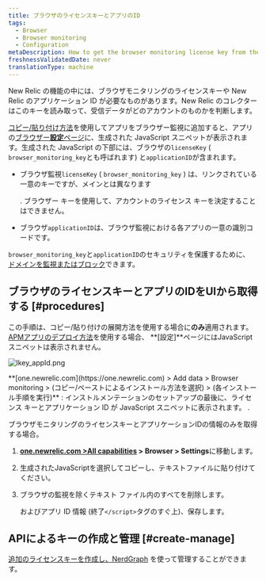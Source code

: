 ```yaml
---
title: ブラウザのライセンスキーとアプリのID
tags:
  - Browser
  - Browser monitoring
  - Configuration
metaDescription: How to get the browser monitoring license key from the UI.
freshnessValidatedDate: never
translationType: machine
---
```



New Relic の機能の中には、ブラウザモニタリングのライセンスキーや New Relic のアプリケーション ID が必要なものがあります。New Relic のコレクターはこのキーを読み取って、受信データがどのアカウントのものかを判断します。

[コピー/貼り付け方法](/docs/browser/new-relic-browser/installation-configuration/adding-apps-new-relic-browser#copy-paste-app)を使用してアプリをブラウザー監視に追加すると、アプリの[ブラウザー**設定**ページ](/docs/browser/new-relic-browser/installation-configuration/browser-settings-ui-options-browser-monitoring)に、生成された JavaScript スニペットが表示されます。生成された JavaScript の下部には、ブラウザの`licenseKey` ( `browser_monitoring_key`とも呼ばれます) と`applicationID`が含まれます。

* ブラウザ監視`licenseKey` ( `browser_monitoring_key` ) は、リンクされている一意のキーですが、メインとは異なります

  <InlinePopover type="licenseKey"/>

  . ブラウザー キーを使用して、アカウントのライセンス キーを決定することはできません。

* ブラウザ`applicationID`は、ブラウザ監視における各アプリの一意の識別コードです。

`browser_monitoring_key`と`applicationID`のセキュリティを保護するために、 [ドメインを監視またはブロック](/docs/browser/new-relic-browser/installation-configuration/monitor-or-block-specific-domains)できます。

## ブラウザのライセンスキーとアプリのIDをUIから取得する [#procedures]

この手順は、コピー/貼り付けの展開方法を使用する場合に**のみ**適用されます。 [APMアプリのデプロイ方法](/docs/browser/new-relic-browser/installation-configuration/adding-apps-new-relic-browser)を使用する場合、 **\[設定]**ページにはJavaScriptスニペットは表示されません。

<img
  title="lkey_appId.png"
  alt="lkey_appId.png"
  src={browserLicenseAppKey}
/>

<figcaption>
  **[one.newrelic.com](https://one.newrelic.com) > Add data > Browser monitoring > (コピー/ペーストによるインストール方法を選択) > (各インストール手順を実行)** : インストルメンテーションのセットアップの最後に、ライセンス キーとアプリケーション ID が JavaScript スニペットに表示されます。 .
</figcaption>

ブラウザモニタリングのライセンスキーとアプリケーションIDの情報のみを取得する場合。

1. **[one.newrelic.com >All capabilities](https://one.newrelic.com/all-capabilities) > Browser > Settings**に移動します。

2. 生成されたJavaScriptを選択してコピーし、テキストファイルに貼り付けてください。

3. ブラウザの監視を除くテキスト ファイル内のすべてを削除します。

   <InlinePopover type="licenseKey"/>

   およびアプリ ID 情報 (終了`</script>`タグのすぐ上)、保存します。

## APIによるキーの作成と管理 [#create-manage]

[追加のライセンスキーを作成し、NerdGraph](/docs/apis/nerdgraph/examples/use-nerdgraph-manage-license-keys-personal-api-keys) を使って管理することができます。